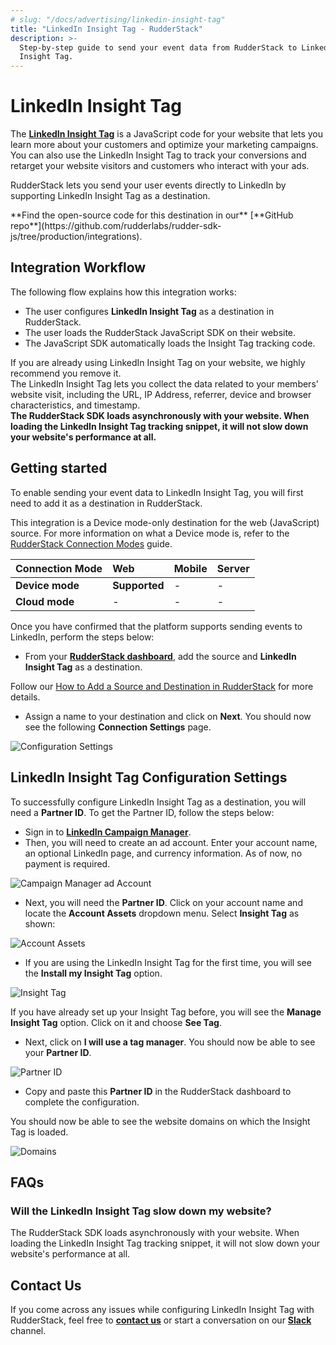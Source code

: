 ```yaml
---
# slug: "/docs/advertising/linkedin-insight-tag"
title: "LinkedIn Insight Tag - RudderStack"
description: >-
  Step-by-step guide to send your event data from RudderStack to LinkedIn
  Insight Tag.
---
```


# LinkedIn Insight Tag

The [**LinkedIn Insight Tag**](https://business.linkedin.com/marketing-solutions/insight-tag) is a JavaScript code for your website that lets you learn more about your customers and optimize your marketing campaigns. You can also use the LinkedIn Insight Tag to track your conversions and retarget your website visitors and customers who interact with your ads.

RudderStack lets you send your user events directly to LinkedIn by supporting LinkedIn Insight Tag as a destination.

<div class="successBlock">
  **Find the open-source code for this destination in our** [**GitHub
  repo**](https://github.com/rudderlabs/rudder-sdk-js/tree/production/integrations).</strong>
</div>

## Integration Workflow

The following flow explains how this integration works:

- The user configures **LinkedIn Insight Tag** as a destination in RudderStack.
- The user loads the RudderStack JavaScript SDK on their website.
- The JavaScript SDK automatically loads the Insight Tag tracking code.

<div class="warningBlock">
If you are already using LinkedIn Insight Tag on your website, we highly recommend you remove it.

</div>

<div class="infoBlock">
The LinkedIn Insight Tag lets you collect the data related to your members' website visit, including the URL, IP Address, referrer, device and browser characteristics, and timestamp.

</div>

<div class="successBlock">
  <strong>
    The RudderStack SDK loads asynchronously with your website. When loading the
    LinkedIn Insight Tag tracking snippet, it will not slow down your website's
    performance at all.
  </strong>
</div>

## Getting started

To enable sending your event data to LinkedIn Insight Tag, you will first need to add it as a destination in RudderStack.

<div class="warningBlock">
This integration is a Device mode-only destination for the web (JavaScript) source. For more information on what a Device mode is, refer to the <a href="../../connections/rudderstack-connection-modes">RudderStack Connection Modes</a> guide.

</div>

| **Connection Mode** | **Web**       | **Mobile** | **Server** |
| :------------------ | :------------ | :--------- | :--------- |
| **Device mode**     | **Supported** | -          | -          |
| **Cloud mode**      | -             | -          | -          |

Once you have confirmed that the platform supports sending events to LinkedIn, perform the steps below:

- From your [**RudderStack dashboard**](https://app.rudderstack.com/), add the source and **LinkedIn Insight Tag** as a destination.

<div class="infoBlock">
Follow our <a href="../../connections/adding-source-and-destination-rudderstack">How to Add a Source and Destination in RudderStack</a> for more details.

</div>

- Assign a name to your destination and click on **Next**. You should now see the following **Connection Settings** page.

![Configuration Settings](https://user-images.githubusercontent.com/59817155/123381912-f36d8980-d5ae-11eb-9f4c-cb75fb42ba47.png)

## LinkedIn Insight Tag Configuration Settings

To successfully configure LinkedIn Insight Tag as a destination, you will need a **Partner ID**. To get the Partner ID, follow the steps below:

- Sign in to [**LinkedIn Campaign Manager**](https://www.linkedin.com/campaignmanager/login).
- Then, you will need to create an ad account. Enter your account name, an optional LinkedIn page, and currency information. As of now, no payment is required.

![Campaign Manager ad Account](https://user-images.githubusercontent.com/59817155/123381910-f23c5c80-d5ae-11eb-843c-5b1a0e4dedd2.png)

- Next, you will need the **Partner ID**. Click on your account name and locate the **Account Assets** dropdown menu. Select **Insight Tag** as shown:

![Account Assets](https://user-images.githubusercontent.com/59817155/123381898-f0729900-d5ae-11eb-9cfa-f5063eeebb81.png)

- If you are using the LinkedIn Insight Tag for the first time, you will see the **Install my Insight Tag** option.

![Insight Tag](https://user-images.githubusercontent.com/59817155/123381916-f4062000-d5ae-11eb-945a-960e2dce869e.png)

<div class="infoBlock">
If you have already set up your Insight Tag before, you will see the <strong>Manage Insight Tag</strong> option. Click on it and choose <strong>See Tag</strong>.

</div>

- Next, click on **I will use a tag manager**. You should now be able to see your **Partner ID**.

![Partner ID](https://user-images.githubusercontent.com/59817155/123381921-f49eb680-d5ae-11eb-9135-48b3e6f7aac7.png)

- Copy and paste this **Partner ID** in the RudderStack dashboard to complete the configuration.

You should now be able to see the website domains on which the Insight Tag is loaded.

![Domains](https://user-images.githubusercontent.com/59817155/123381914-f36d8980-d5ae-11eb-91a1-31f90e7e3557.png)

## FAQs

### Will the LinkedIn Insight Tag slow down my website?

The RudderStack SDK loads asynchronously with your website. When loading the LinkedIn Insight Tag tracking snippet, it will not slow down your website's performance at all.

## Contact Us

If you come across any issues while configuring LinkedIn Insight Tag with RudderStack, feel free to [**contact us**](mailto:docs@rudderstack.com) or start a conversation on our [**Slack**](https://resources.rudderstack.com/join-rudderstack-slack) channel.
